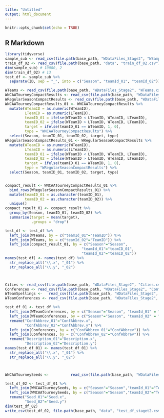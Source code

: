 ```yaml
---
title: "Untitled"
output: html_document
---
```


```r
knitr::opts_chunk$set(echo = TRUE)
```

## R Markdown

```r
library(tidyverse)
sample_sub <- read_csv(file.path(base_path, "WDataFiles_Stage2", "WSampleSubmissionStage2.csv"), col_types = cols(.default = "c"))
train_df_02 <- read_csv(file.path(base_path, "data", "train_df_02.csv"), col_types = cols(.default = "c"))
dim(sample_sub) # 10080, 2
dim(train_df_02) # 13
test_df <- sample_sub %>% 
  separate(ID, sep = "_", into = c("Season", "teamId_01", "teamId_02"))
```

```r
WTeams <- read_csv(file.path(base_path, "WDataFiles_Stage2", "WTeams.csv"), col_types = cols(.default = "c"))
WNCAATourneyCompactResults <- read_csv(file.path(base_path, "WDataFiles_Stage2", "WNCAATourneyCompactResults.csv"), col_types = cols(.default = "c"))
WRegularSeasonCompactResults <- read_csv(file.path(base_path, "WDataFiles_Stage2", "WRegularSeasonCompactResults.csv"), col_types = cols(.default = "c"))
WNCAATourneyCompactResults_01 <- WNCAATourneyCompactResults %>% 
  mutate(WTeamID = as.numeric(WTeamID),
         LTeamID = as.numeric(LTeamID),
         teamID_01 = ifelse(WTeamID < LTeamID, WTeamID, LTeamID),
         teamID_02 = ifelse(WTeamID > LTeamID, WTeamID, LTeamID),
         target = ifelse(teamID_01 == WTeamID, 1, 0),
         type = "WNCAATourneyCompactResults") %>% 
  select(Season, teamID_01, teamID_02, target, type)
WRegularSeasonCompactResults_01 <- WRegularSeasonCompactResults %>% 
  mutate(WTeamID = as.numeric(WTeamID),
         LTeamID = as.numeric(LTeamID),
         teamID_01 = ifelse(WTeamID < LTeamID, WTeamID, LTeamID),
         teamID_02 = ifelse(WTeamID > LTeamID, WTeamID, LTeamID),
         target = ifelse(teamID_01 == WTeamID, 1, 0),
         type = "WRegularSeasonCompactResults") %>% 
  select(Season, teamID_01, teamID_02, target, type)


compact_result <- WNCAATourneyCompactResults_01 %>% 
  bind_rows(WRegularSeasonCompactResults_01) %>% 
  mutate(teamID_01 = as.character(teamID_01),
         teamID_02 = as.character(teamID_02)) %>% 
  unique()
compact_result_01 <- compact_result %>% 
  group_by(Season, teamID_01, teamID_02) %>% 
  summarise(target = mean(target),
            .groups = "drop")

test_df <- test_df %>% 
  left_join(WTeams, by = c("teamId_01"="TeamID")) %>% 
  left_join(WTeams, by = c("teamId_02"="TeamID")) %>% 
  left_join(compact_result_01, by = c("Season"="Season",
                                   "teamId_01"="teamID_01",
                                   "teamId_02"="teamID_02"))
names(test_df) <- names(test_df) %>% 
  str_replace_all("\\.x", "_01") %>% 
  str_replace_all("\\.y", "_02")



Cities <- read_csv(file.path(base_path, "WDataFiles_Stage2", "Cities.csv"), col_types = cols(.default = "c"))
Conferences <- read_csv(file.path(base_path, "WDataFiles_Stage2", "Conferences.csv"), col_types = cols(.default = "c"))
WTeamSpellings <-   read_csv(file.path(base_path, "WDataFiles_Stage2", "WTeamSpellings.csv"), col_types = cols(.default = "c"))
WTeamConferences <- read_csv(file.path(base_path, "WDataFiles_Stage2", "WTeamConferences.csv"), col_types = cols(.default = "c"))

test_df_01 <- test_df %>% 
  left_join(WTeamConferences, by = c("Season"="Season", "teamId_01" = "TeamID")) %>% 
  left_join(WTeamConferences, by = c("Season"="Season", "teamId_02" = "TeamID")) %>% 
  rename("ConfAbbrev_01"="ConfAbbrev.x",
         "ConfAbbrev_02"="ConfAbbrev.y") %>% 
  left_join(Conferences, by = c("ConfAbbrev_01"="ConfAbbrev")) %>% 
  left_join(Conferences, by = c("ConfAbbrev_02"="ConfAbbrev")) %>% 
  rename("Description_01"="Description.x",
         "Description_02"="Description.y")
names(test_df_01) <- names(test_df_01) %>% 
  str_replace_all("\\.x", "_01") %>% 
  str_replace_all("\\.y", "_02")



WNCAATourneySeeds <-          read_csv(file.path(base_path, "WDataFiles_Stage2", "WNCAATourneySeeds.csv"), col_types = cols(.default = "c"))

test_df_02 <- test_df_01 %>% 
  left_join(WNCAATourneySeeds, by = c("Season"="Season","teamId_01"="TeamID")) %>% 
  left_join(WNCAATourneySeeds, by = c("Season"="Season","teamId_02"="TeamID")) %>% 
  rename("Seed_01"="Seed.x",
         "Seed_02"="Seed.y")
dim(test_df_02)
write_csv(test_df_02, file.path(base_path, "data", "test_df_staget2.csv"))
```

